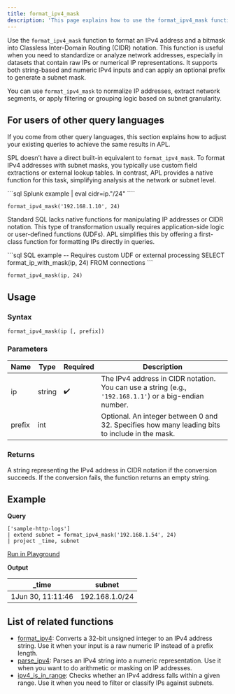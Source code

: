 ```yaml
---
title: format_ipv4_mask
description: 'This page explains how to use the format_ipv4_mask function in APL.'
---
```


Use the `format_ipv4_mask` function to format an IPv4 address and a bitmask into Classless Inter-Domain Routing (CIDR) notation. This function is useful when you need to standardize or analyze network addresses, especially in datasets that contain raw IPs or numerical IP representations. It supports both string-based and numeric IPv4 inputs and can apply an optional prefix to generate a subnet mask.

You can use `format_ipv4_mask` to normalize IP addresses, extract network segments, or apply filtering or grouping logic based on subnet granularity.

## For users of other query languages

If you come from other query languages, this section explains how to adjust your existing queries to achieve the same results in APL.

<AccordionGroup>
<Accordion title="Splunk SPL users">

SPL doesn’t have a direct built-in equivalent to `format_ipv4_mask`. To format IPv4 addresses with subnet masks, you typically use custom field extractions or external lookup tables. In contrast, APL provides a native function for this task, simplifying analysis at the network or subnet level.

<CodeGroup>
```sql Splunk example
| eval cidr=ip."/24"
````

```kusto APL equivalent
format_ipv4_mask('192.168.1.10', 24)
```

</CodeGroup>

</Accordion>
<Accordion title="ANSI SQL users">

Standard SQL lacks native functions for manipulating IP addresses or CIDR notation. This type of transformation usually requires application-side logic or user-defined functions (UDFs). APL simplifies this by offering a first-class function for formatting IPs directly in queries.

<CodeGroup>
```sql SQL example
-- Requires custom UDF or external processing
SELECT format_ip_with_mask(ip, 24) FROM connections
```

```kusto APL equivalent
format_ipv4_mask(ip, 24)
```

</CodeGroup>

</Accordion>
</AccordionGroup>

## Usage

### Syntax

```kusto
format_ipv4_mask(ip [, prefix])
```

### Parameters

| Name   | Type   | Required | Description                                                                                             |
| ------ | ------ | -------- | ------------------------------------------------------------------------------------------------------- |
| ip     | string | ✔️       | The IPv4 address in CIDR notation. You can use a string (e.g., `'192.168.1.1'`) or a big-endian number. |
| prefix | int    |          | Optional. An integer between 0 and 32. Specifies how many leading bits to include in the mask.          |

### Returns

A string representing the IPv4 address in CIDR notation if the conversion succeeds. If the conversion fails, the function returns an empty string.

## Example

**Query**

```kusto
['sample-http-logs']
| extend subnet = format_ipv4_mask('192.168.1.54', 24)
| project _time, subnet
```

[Run in Playground](https://play.axiom.co/axiom-play-qf1k/query?initForm=%7B%22apl%22%3A%22%5B'sample-http-logs'%5D%20%7C%20extend%20subnet%20%3D%20format_ipv4_mask('192.168.1.54'%2C%2024)%20%7C%20project%20_time%2C%20subnet%22%7D)

**Output**

| _time         | subnet |
| -------------- | ----- |
| 1Jun 30, 11:11:46 | 192.168.1.0/24   |

## List of related functions

- [format_ipv4](/apl/scalar-functions/ip-functions/format-ipv4): Converts a 32-bit unsigned integer to an IPv4 address string. Use it when your input is a raw numeric IP instead of a prefix length.
- [parse_ipv4](/apl/scalar-functions/ip-functions/parse-ipv4): Parses an IPv4 string into a numeric representation. Use it when you want to do arithmetic or masking on IP addresses.
- [ipv4_is_in_range](/apl/scalar-functions/ip-functions/ipv4-is-in-range): Checks whether an IPv4 address falls within a given range. Use it when you need to filter or classify IPs against subnets.
